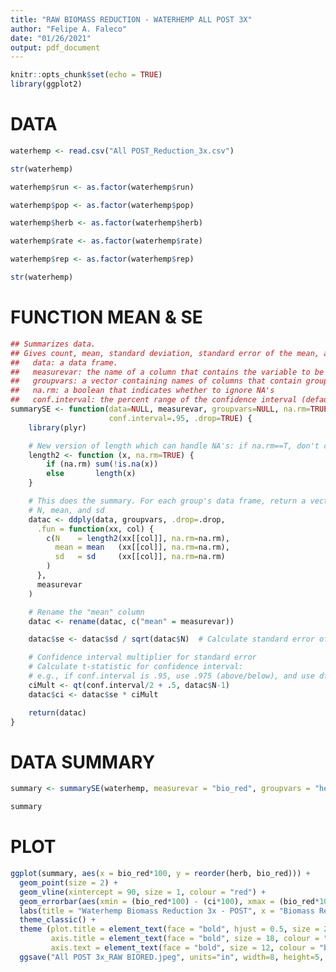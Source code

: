 ```yaml
---
title: "RAW BIOMASS REDUCTION - WATERHEMP ALL POST 3X"
author: "Felipe A. Faleco"
date: "01/26/2021"
output: pdf_document
---
```


```r

knitr::opts_chunk$set(echo = TRUE)
library(ggplot2)

```


# DATA

```r

waterhemp <- read.csv("All POST_Reduction_3x.csv")

str(waterhemp)

waterhemp$run <- as.factor(waterhemp$run)

waterhemp$pop <- as.factor(waterhemp$pop)

waterhemp$herb <- as.factor(waterhemp$herb)

waterhemp$rate <- as.factor(waterhemp$rate)

waterhemp$rep <- as.factor(waterhemp$rep)

str(waterhemp)

```


# FUNCTION MEAN & SE

```r

## Summarizes data.
## Gives count, mean, standard deviation, standard error of the mean, and confidence interval (default 95%).
##   data: a data frame.
##   measurevar: the name of a column that contains the variable to be summarized
##   groupvars: a vector containing names of columns that contain grouping variables
##   na.rm: a boolean that indicates whether to ignore NA's
##   conf.interval: the percent range of the confidence interval (default is 95%)
summarySE <- function(data=NULL, measurevar, groupvars=NULL, na.rm=TRUE,
                      conf.interval=.95, .drop=TRUE) {
    library(plyr)

    # New version of length which can handle NA's: if na.rm==T, don't count them
    length2 <- function (x, na.rm=TRUE) {
        if (na.rm) sum(!is.na(x))
        else       length(x)
    }

    # This does the summary. For each group's data frame, return a vector with
    # N, mean, and sd
    datac <- ddply(data, groupvars, .drop=.drop,
      .fun = function(xx, col) {
        c(N    = length2(xx[[col]], na.rm=na.rm),
          mean = mean   (xx[[col]], na.rm=na.rm),
          sd   = sd     (xx[[col]], na.rm=na.rm)
        )
      },
      measurevar
    )

    # Rename the "mean" column    
    datac <- rename(datac, c("mean" = measurevar))

    datac$se <- datac$sd / sqrt(datac$N)  # Calculate standard error of the mean

    # Confidence interval multiplier for standard error
    # Calculate t-statistic for confidence interval: 
    # e.g., if conf.interval is .95, use .975 (above/below), and use df=N-1
    ciMult <- qt(conf.interval/2 + .5, datac$N-1)
    datac$ci <- datac$se * ciMult

    return(datac)
}

```


# DATA SUMMARY

```r

summary <- summarySE(waterhemp, measurevar = "bio_red", groupvars = "herb")

summary

```


# PLOT

```r

ggplot(summary, aes(x = bio_red*100, y = reorder(herb, bio_red))) + 
  geom_point(size = 2) + 
  geom_vline(xintercept = 90, size = 1, colour = "red") +
  geom_errorbar(aes(xmin = (bio_red*100) - (ci*100), xmax = (bio_red*100) + (ci*100), width = 0.2)) + 
  labs(title = "Waterhemp Biomass Reduction 3x - POST", x = "Biomass Reduction (%)", y = "Herbicide") + 
  theme_classic() + 
  theme (plot.title = element_text(face = "bold", hjust = 0.5, size = 20, colour = "darkgreen"), 
         axis.title = element_text(face = "bold", size = 18, colour = "darkgreen"), 
         axis.text = element_text(face = "bold", size = 12, colour = "black")) +
  ggsave("All POST 3x_RAW BIORED.jpeg", units="in", width=8, height=5, dpi=600)

```

